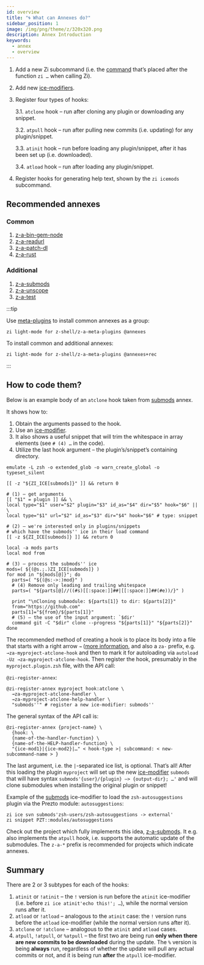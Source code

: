```yaml
---
id: overview
title: "🌀 What can Annexes do?"
sidebar_position: 1
image: /img/png/theme/z/320x320.png
description: Annex Introduction
keywords:
  - annex
  - overview
---
```


<!-- @format -->

1. Add a new Zi subcommand (i.e. the [command][command] that’s placed after the function `zi …` when calling Zi).

2. Add new [ice-modifiers][ice-modifiers].

3. Register four types of hooks:

   3.1. `atclone` hook – run after cloning any plugin or downloading any snippet.

   3.2. `atpull` hook – run after pulling new commits (i.e. updating) for any plugin/snippet.

   3.3. `atinit` hook – run before loading any plugin/snippet, after it has been set up (i.e. downloaded).

   3.4. `atload` hook – run after loading any plugin/snippet.

4. Register hooks for generating help text, shown by the `zi icemods` subcommand.

## Recommended annexes

### Common

1. [z-a-bin-gem-node][bin-gem-node]
2. [z-a-readurl][readurl]
3. [z-a-patch-dl][patch-dl]
4. [z-a-rust][rust]

### Additional

1. [z-a-submods][submods]
2. [z-a-unscope][unscope]
3. [z-a-test][test]

:::tip

Use [meta-plugins](/ecosystem/annexes/meta-plugins) to install common annexes as a group:

```shell
zi light-mode for z-shell/z-a-meta-plugins @annexes
```

To install common and additional annexes:

```shell
zi light-mode for z-shell/z-a-meta-plugins @annexes+rec
```

:::

## How to code them?

Below is an example body of an `atclone` hook taken from [submods][submods] annex.

It shows how to:

1. Obtain the arguments passed to the hook.
2. Use an [ice-modifier][ice-modifiers].
3. It also shows a useful snippet that will trim the whitespace in array elements (see `# (4) …` in the code).
4. Utilize the last hook argument – the plugin’s/snippet’s containing directory.

```shell showLineNumbers
emulate -L zsh -o extended_glob -o warn_create_global -o typeset_silent

[[ -z "${ZI_ICE[submods]}" ]] && return 0

# (1) – get arguments
[[ "$1" = plugin ]] && \
local type="$1" user="$2" plugin="$3" id_as="$4" dir="$5" hook="$6" || \
local type="$1" url="$2" id_as="$3" dir="$4" hook="$6" # type: snippet

# (2) – we're interested only in plugins/snippets
# which have the submods'' ice in their load command
[[ -z ${ZI_ICE[submods]} ]] && return 0

local -a mods parts
local mod from

# (3) – process the submods'' ice
mods=( ${(@s.;.)ZI_ICE[submods]} )
for mod in "${mods[@]}"; do
  parts=( "${(@s:->:)mod}" )
  # (4) Remove only leading and trailing whitespace
  parts=( "${parts[@]//((#s)[[:space:]]##|[[:space:]]##(#e))/}" )

  print "\nCloning submodule: ${parts[1]} to dir: ${parts[2]}"
  from="https://github.com"
  parts[1]="${from}/${parts[1]}"
  # (5) – the use of the input argument: `$dir'
  command git -C "$dir" clone --progress "${parts[1]}" "${parts[2]}"
done
```

The recommended method of creating a hook is to place its body into a file that starts with a right arrow `→` ([more information][the-proposed-function-name-prefixes], and also a `za-` prefix, e.g. `→za-myproject-atclone-hook` and then to mark it for autoloading via `autoload -Uz →za-myproject-atclone-hook`. Then register the hook, presumably in the `myproject.plugin.zsh` file, with the API call:

`@zi-register-annex`:

```shell showLineNumbers
@zi-register-annex myproject hook:atclone \
  →za-myproject-atclone-handler \
  →za-myproject-atclone-help-handler \
  "submods''" # register a new ice-modifier: submods''
```

The general syntax of the API call is:

```shell showLineNumbers
@zi-register-annex {project-name} \
  {hook: \
  {name-of-the-handler-function} \
  {name-of-the-HELP-handler-function} \
  "{ice-mod1}|{ice-mod2}|…" < hook-type >| subcommand: < new-subcommand-name > }
```

The last argument, i.e. the `|`-separated ice list, is optional. That’s all\! After this loading the plugin `myproject` will set up the new [ice-modifier][ice-modifiers] `submods` that will have syntax `submods'{user}/{plugin} –> {output-dir}; …'` and will clone submodules when installing the original plugin or snippet\!

Example of the [submods][submods] ice-modifier to load the `zsh-autosuggestions` plugin via the Prezto module: `autosuggestions`:

```shell showLineNumbers
zi ice svn submods'zsh-users/zsh-autosuggestions -> external'
zi snippet PZT::modules/autosuggestions
```

Check out the project which fully implements this idea, [z-a-submods][submods]. It e.g. also implements the `atpull` hook, i.e. supports the automatic update of the submodules. The `z-a-*` prefix is recommended for projects which indicate annexes.

## Summary

There are 2 or 3 subtypes for each of the hooks:

1. `atinit` or `!atinit` – the `!` version is run before the `atinit` ice-modifier (i.e. before `zi ice atinit'echo this!'; …`), while the normal version runs after it.
2. `atload` or `!atload` – analogous to the `atinit` case: the `!` version runs before the `atload` ice-modifier (while the normal version runs after it).
3. `atclone` or `!atclone` – analogous to the `atinit` and `atload` cases.
4. `atpull`, `!atpull`, or `%atpull` – the first two are being run **only when there are new commits to be downloaded** during the update. The `%` version is being **always** run, regardless of whether the update will pull any actual commits or not, and it is being run **after** the `atpull` ice-modifier.

<!-- end-of-file  -->
<!-- links -->

[command]: /docs/guides/commands
[ice-modifiers]: /docs/guides/syntax/ice-modifiers
[the-proposed-function-name-prefixes]: /community/zsh_plugin_standard#the-proposed-function-name-prefixes

<!-- external -->

[bin-gem-node]: https://github.com/z-shell/z-a-bin-gem-node
[patch-dl]: https://github.com/z-shell/z-a-patch-dl
[readurl]: https://github.com/z-shell/z-a-readurl
[rust]: https://github.com/z-shell/z-a-rust
[submods]: https://github.com/z-shell/z-a-submods
[test]: https://github.com/z-shell/z-a-test
[unscope]: https://github.com/z-shell/z-a-unscope
